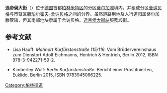 {{Distinguish|选帝侯路堤}}
'''选帝侯大街'''（{{lang-de|'''Kurfürstenstraße'''}}）位于[[德国|德国]]首都[[柏林|柏林]][[米特区|米特区]]的分区[[蒂尔加滕|蒂尔加滕]]境内，并组成分区[[舍讷贝格|舍讷贝格]]与市辖区[[滕珀尔霍夫-舍讷贝格|滕珀尔霍夫-舍讷贝格]]之间的分界。虽然道路用地及人行道归属蒂尔加滕管辖，但其南部地块隶属于舍讷贝格。[[选帝侯大街站_(柏林地铁)|选帝侯大街站]]服務該街。

== 参考文献 ==
* Lisa Hauff: ''Mahnort Kurfürstenstraße 115/116''. Vom Brüdervereinshaus zum Dienstort Adolf Eichmanns, Hentrich & Hentrich, Berlin 2012, ISBN 978-3-942271-59-2.

* Kimberley Wulf: ''Berlin Kurfürstenstraße''. Bericht einer Prostituierten, Euklido, Berlin 2015, ISBN 9783945066225.

[[Category:柏林街道|Category:柏林街道]]